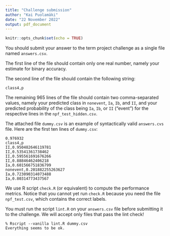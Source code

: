 ```yaml
---
title: "Challenge submission"
author: "Kai Puolamäki"
date: "22 November 2022"
output: pdf_document
---
```


```r
knitr::opts_chunk$set(echo = TRUE)
```

You should submit your answer to the term project challenge as a single file named `answers.csv`.

The first line of the file should contain only one real number, namely your estimate for binary accuracy.

The second line of the file should contain the following string:
```
class4,p
```

The remaining 965 lines of the file should contain two comma-separated values, namely your predicted class in `nonevent`, `Ia`, `Ib`, and `II`, and your predicted probability of the class being `Ia`, `Ib`, or `II` ("event") for the respective lines in the `npf_test_hidden.csv`.

The attached file `dummy.csv` is an example of syntactically valid `answers.cvs` file. Here are the first ten lines of `dummy.csv`:
```
0.976932
class4,p
II,0.950482646119781
II,0.53541361738462
II,0.595561691676266
II,0.88846462406218
Ia,0.601566751836799
nonevent,0.201882255263627
Ia,0.723090314073488
Ia,0.80314773437567
```

We use R script `check.R` (or equivalent) to compute the performance metrics. Notice that you cannot yet run `check.R` because you need the file `npf_test.csv`, which contains the correct labels. 

You must run the script `lint.R` on your `answers.csv` file before submitting it to the challenge. We will accept only files that pass the lint check!
```
% Rscript --vanilla lint.R dummy.csv
Everything seems to be ok.
```

